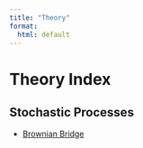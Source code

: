 ```yaml
---
title: "Theory"
format:
  html: default
---
```


# Theory Index

## Stochastic Processes

- [Brownian Bridge](stochastic-processes/brownian_bridge.qmd)